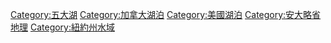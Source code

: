 {{DEFAULTSORT:Ontario}}
{{Commonscat|Lake Ontario}}

[[Category:五大湖|Category:五大湖]]
[[Category:加拿大湖泊|Category:加拿大湖泊]]
[[Category:美國湖泊|Category:美國湖泊]]
[[Category:安大略省地理|Category:安大略省地理]]
[[Category:紐約州水域|Category:紐約州水域]]